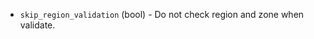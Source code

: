 <!-- Code generated from the comments of the TencentCloudAccessConfig struct in builder/tencentcloud/cvm/access_config.go; DO NOT EDIT MANUALLY -->

-   `skip_region_validation` (bool) - Do not check region and zone when validate.
    
